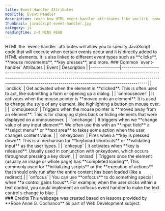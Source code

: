 ```yaml
---
title: Event Handler Attributes
modTitle: Event Handler
description: Learn how HTML event-handler attributes like onclick, onmouseover, and onkeyup trigger JavaScript actions based on user interactions such as clicks, key presses, and page loads.
thumbnail: javascript-event-handler.jpg
category: js
readingTime: 2–3 MINS READ
---
```


<section>
HTML the `event-handler` attributes will allow you to specify JavaScript code that will execute when certain events occur and it is directly added to HTML elements. It is also linked to different event types such as **clicks**, **mouse movements**, **key presses**, and more.
<MDXSeparator />
### Common `event-handler` Attributes
<SummaryTable>
| Event         | Description                                                                                                                                                                                                                                           |
|---------------|-------------------------------------------------------------------------------------------------------------------------------------------------------------------------------------------------------------------------------------------------------|
| `onclick`     | Get activated when the element in **clicked**. This is often used to act, like submitting a form or opening up a dialog.                                                                                                                              |
| `onmouseover` | It activates when the mouse pointer is **moved onto an element**. It is used to change the style of any element, like highlighting a button on mouse over.                                                                                            |
| `onmouseout`  | Triggers when the mouse pointer is **moved away from an element**. This is for changing styles back or hiding elements that were displayed on a onmouseover.                                                                                          |
| `onchange`    | It triggers when we **change value of any input element**. We often use this with an **input field** a **select menu** or **text area** to takes some action when the user changes content value.                                                     |
| `onkeydown`   | Fires when a **key is pressed down**. This is a mechanism for **keyboard shortcuts** or **validating input** as the user types.                                                                                                                       |
| `onkeyup`     | It activates when **key is released**. Usually used in conjunction with onkeydown, which occurs throughout pressing a key down.                                                                                                                       |
| `onload`      | Triggers once the element (usually an image or whole page) has **completed loading**. This commonly used for **initializing scripts** or the **execution of actions** that should only run after the entire content has been loaded (like a redirect).|
| `onfocus`     | You can use **onfocus** to do something special when **a control gains focus**. For example, when the user clicks within a text control, you could implement an onfocus event handler to make the text control’s change to blue.                      |
</SummaryTable>
</section>
<section>
### Credits
This webpage was created based on lessons provided by **Rose Anne G. Cochanco** as part of Web Development subject.
</section>
